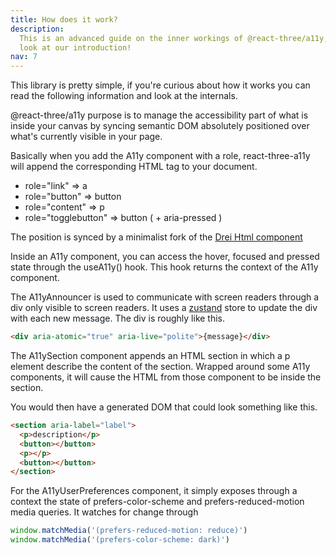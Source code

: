 ```yaml
---
title: How does it work?
description:
  This is an advanced guide on the inner workings of @react-three/a11y, if you are just getting started, take a
  look at our introduction!
nav: 7
---
```


This library is pretty simple, if you're curious about how it works you can read the following information and look at the internals.

@react-three/a11y purpose is to manage the accessibility part of what is inside your canvas by syncing semantic DOM absolutely positioned over what's currently visible in your page.

Basically when you add the A11y component with a role, react-three-a11y will append the corresponding HTML tag to your document.<br />

- role="link" => a
- role="button" => button
- role="content" => p
- role="togglebutton" => button ( + aria-pressed )

The position is synced by a minimalist fork of the [Drei Html component](/drei/misc/html)

Inside an A11y component, you can access the hover, focused and pressed state through the useA11y() hook.
This hook returns the context of the A11y component.

The A11yAnnouncer is used to communicate with screen readers through a div only visible to screen readers.
It uses a [zustand](/zustand) store to update the div with each new message.
The div is roughly like this.

```html
<div aria-atomic="true" aria-live="polite">{message}</div>
```

The A11ySection component appends an HTML section in which a p element describe the content of the section.
Wrapped around some A11y components, it will cause the HTML from those component to be inside the section.

You would then have a generated DOM that could look something like this.

```html
<section aria-label="label">
  <p>description</p>
  <button></button>
  <p></p>
  <button></button>
</section>
```

For the A11yUserPreferences component, it simply exposes through a context the state of prefers-color-scheme and prefers-reduced-motion media queries.
It watches for change through

```javascript
window.matchMedia('(prefers-reduced-motion: reduce)')
window.matchMedia('(prefers-color-scheme: dark)')
```
